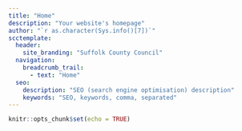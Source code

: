 ```yaml
---
title: "Home"
description: "Your website's homepage"
author: "`r as.character(Sys.info()[7])`"
scctemplate:
  header:
    site_branding: "Suffolk County Council"
  navigation:
    breadcrumb_trail:
      - text: "Home"
  seo:
    description: "SEO (search engine optimisation) description"
    keywords: "SEO, keywords, comma, separated"
---
```


```r
knitr::opts_chunk$set(echo = TRUE)
```